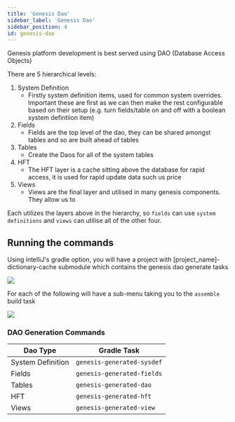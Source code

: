 ```yaml
---
title: 'Genesis Dao'
sidebar_label: 'Genesis Dao'
sidebar_position: 4
id: genesis-dao
---
```


Genesis platform development is best served using DAO (Database Access Objects) 

There are 5 hierarchical levels:

1. System Definition
    - Firstly system definition items, used for common system overrides. Important these are first as we can then make the rest configurable based on their setup (e.g. turn fields/table on and off with a boolean system defintiion item)
1. Fields
    - Fields are the top level of the dao, they can be shared amongst tables and so are built ahead of tables
1. Tables
    - Create the Daos for all of the system tables
1. HFT
    - The HFT layer is a cache sitting above the database for rapid access, it is used for rapid update data such us price
1. Views
    - Views are the final layer and utilised in many genesis components. They allow us to 

Each utilizes the layers above in the hierarchy, so `fields` can use `system definitions` and `views` can utilise all of the other four.

## Running the commands

Using intelliJ's gradle option, you will have a project with [project_name]-dictionary-cache submodule which contains the genesis dao generate tasks

![](/img/gradle-intellij-menu.png)

For each of the following will have a sub-menu taking you to the `assemble` build task

![](/img/gradle-intellij-assemble.png)

### DAO Generation Commands

|Dao Type|Gradle Task|
|--|--|
|System Definition|`genesis-generated-sysdef`|
|Fields|`genesis-generated-fields`|
|Tables|`genesis-generated-dao`|
|HFT|`genesis-generated-hft`|
|Views|`genesis-generated-view`|
